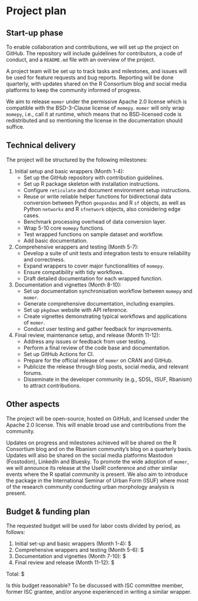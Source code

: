 # Project plan

## Start-up phase
<!--
Covering the planning phase, this section should provide a relatively
detailed plan of how work will start on the project. This section is
important because projects need to get up and running quickly.

 - [ ] Setting up collaboration platform inc. code for contributors etc.
 - [ ] Licence decisions
 - [ ] Reporting framework
-->

To enable collaboration and contributions, we will set up the project on
GitHub. The repository will include guidelines for contributors, a code of
conduct, and a `README.md` file with an overview of the project.

A project team will be set up to track tasks and milestones, and issues
will be used for feature requests and bug reports. Reporting will be done
quarterly, with updates shared on the R Consortium blog and social media
platforms to keep the community informed of progress.

We aim to release `momer` under the permissive Apache 2.0 license which is
compatible with the BSD-3-Clause license of `momepy`. `momer` will only wrap
`momepy`, i.e., call it at runtime, which means that no BSD-licensed code is
redistributed and so mentioning the license in the documentation should suffice.

## Technical delivery
<!--
Covering the actual delivery of the project this section should
provide at least a high-level description of the implementation.

Including target dates is really important as you need to be committed
and the ISC need to have a means of tracking delivery
-->

The project will be structured by the following milestones:

1. Initial setup and basic wrappers (Month 1-4):
   - Set up the GitHub repository with contribution guidelines.
   - Set up R package skeleton with installation instructions.
   - Configure `reticulate` and document environment setup instructions.
   - Reuse or write reliable helper functions for bidirectional data conversion between Python `geopandas` and R `sf` objects, as well as Python `networkx` and R `sfnetwork` objects, also considering edge cases.
   - Benchmark processing overhead of data conversion layer.
   - Wrap 5-10 core `momepy` functions.
   - Test wrapped functions on sample dataset and workflow.
   - Add basic documentation.
   
2. Comprehensive wrappers and testing (Month 5-7):
   - Develop a suite of unit tests and integration tests to ensure reliability and correctness.
   - Expand wrappers to cover major functionalities of `momepy`.
   - Ensure compatibility with tidy workflows.
   - Draft detailed documentation for each wrapped function.
   
3. Documentation and vignettes (Month 8-10):
   - Set up documentation synchronisation workflow between `momepy` and `momer`.
   - Generate comprehensive documentation, including examples.
   - Set up `pkgdown` website with API reference.
   - Create vignettes demonstrating typical workflows and applications of `momer`.
   - Conduct user testing and gather feedback for improvements.
   
4. Final review, maintenance setup, and release (Month 11-12):
   - Address any issues or feedback from user testing.
   - Perform a final review of the code base and documentation.
   - Set up GitHub Actions for CI.
   - Prepare for the official release of `momer` on CRAN and GitHub.
   - Publicize the release through blog posts, social media, and relevant forums.
   - Disseminate in the developer community (e.g., SDSL, ISUF, Rbanism) to attract contributions.

## Other aspects

<!--
How will you ensure that your work is available to the widest number
of people? Please specify the open-source or creative commons license(s)
you will use, how you will host your code so that others can contribute,
and how you will publicize your work. We encourage you to plan content
to be shared quarterly on the R Consortium blog.

 - [ ] Announcement post
 - [ ] Delivery blog post
 - [ ] Social media
 - [ ] UseR!
 - [ ] ISC meetings
-->

The project will be open-source, hosted on GitHub, and licensed under the Apache
2.0 license. This will enable broad use and contributions from the community.

Updates on progress and milestones achieved will be shared on the R Consortium
blog and on the Rbanism community's blog on a quarterly basis. Updates will
also be shared on the social media platforms Mastodon (Fosstodon), LinkedIn and
Bluesky. To promote the wide adoption of `momer`, we will announce its release
at the UseR! conference and other similar events where the R spatial community
is present. We also aim to introduce the package in the International Seminar
of Urban Form (ISUF) where most of the research community conducting urban
morphology analysis is present.

## Budget & funding plan

<!--
Outline the milestones for development and how much funding will be
required for each stage (as payments will be tied to project milestone
completion). Each milestone should specify the work to be done and the
expected outcomes, providing enough detail for the ISC to understand
the scope of the project work and assess the likelihood of success.

We expect that most of the budget will be allocated
for labor costs. We do not cover indirect costs. The ISC grants cannot
cover such things as travel, lodging, food, journal publication fees,
or personal hardware. Cloud services may be covered if they are specific
to the project and the project period. The ISC reserves the right to vet
how funds are used for each project separately. If in doubt, please reach
out to us.
-->

The requested budget will be used for labor costs divided by period, as follows:

1. Initial set-up and basic wrappers (Month 1-4): $
2. Comprehensive wrappers and testing (Month 5-6): $
3. Documentation and vignettes (Month 7-10): $
4. Final review and release (Month 11-12): $

Total: $

::: callout-note
Is this budget reasonable? To be discussed with ISC committee member, former ISC grantee, and/or anyone experienced in writing a similar wrapper.
:::
